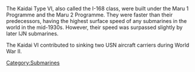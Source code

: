 The Kaidai Type VI, also called the I-168 class, were built under the Maru 1 Programme and the Maru 2 Programme. They were faster than their predecessors, having the highest surface speed of any submarines in the world in the mid-1930s. However, their speed was surpassed slightly by later IJN submarines. 

The Kaidai VI contributed to sinking two USN aircraft carriers during World War II.

[[Category:Submarines]]